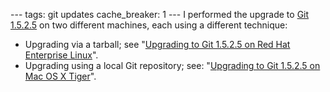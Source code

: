 ---
tags: git updates
cache_breaker: 1
---
I performed the upgrade to [[Git 1.5.2.5]] on two different machines, each using a different technique:

* Upgrading via a tarball; see "[[Upgrading to Git 1.5.2.5 on Red Hat Enterprise Linux]]".
* Upgrading using a local Git repository; see: "[[Upgrading to Git 1.5.2.5 on Mac OS X Tiger]]".
